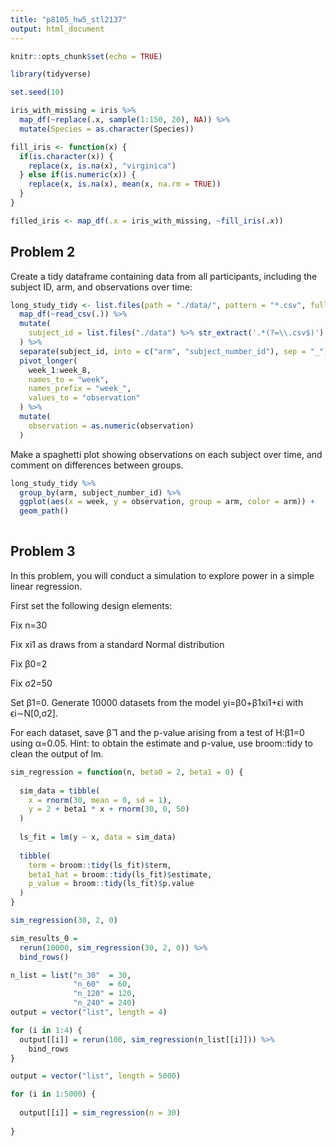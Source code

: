 ```yaml
---
title: "p8105_hw5_stl2137"
output: html_document
---
```


```r
knitr::opts_chunk$set(echo = TRUE)

library(tidyverse)
```

```r
set.seed(10)

iris_with_missing = iris %>% 
  map_df(~replace(.x, sample(1:150, 20), NA)) %>%
  mutate(Species = as.character(Species))
```

```r
fill_iris <- function(x) {
  if(is.character(x)) {
    replace(x, is.na(x), "virginica")
  } else if(is.numeric(x)) {
    replace(x, is.na(x), mean(x, na.rm = TRUE))
  }
}

filled_iris <- map_df(.x = iris_with_missing, ~fill_iris(.x))
```

## Problem 2

Create a tidy dataframe containing data from all participants, including the subject ID, arm, and observations over time:

```r
long_study_tidy <- list.files(path = "./data/", pattern = "*.csv", full.names = TRUE) %>% 
  map_df(~read_csv(.)) %>% 
  mutate(
    subject_id = list.files("./data") %>% str_extract('.*(?=\\.csv$)')
  ) %>% 
  separate(subject_id, into = c("arm", "subject_number_id"), sep = "_") %>% 
  pivot_longer(
    week_1:week_8,
    names_to = "week",
    names_prefix = "week_",
    values_to = "observation"
  ) %>% 
  mutate(
    observation = as.numeric(observation)
  ) 
```

Make a spaghetti plot showing observations on each subject over time, and comment on differences between groups.

```r
long_study_tidy %>% 
  group_by(arm, subject_number_id) %>% 
  ggplot(aes(x = week, y = observation, group = arm, color = arm)) +
  geom_path() 
           
```


## Problem 3

In this problem, you will conduct a simulation to explore power in a simple linear regression.

First set the following design elements:

Fix n=30

Fix xi1 as draws from a standard Normal distribution

Fix β0=2

Fix σ2=50

Set β1=0. Generate 10000 datasets from the model yi=β0+β1xi1+ϵi with ϵi∼N[0,σ2]. 

For each dataset, save β̂ 1 and the p-value arising from a test of H:β1=0 using α=0.05. Hint: to obtain the estimate and p-value, use broom::tidy to clean the output of lm.

```r

sim_regression = function(n, beta0 = 2, beta1 = 0) {
  
  sim_data = tibble(
    x = rnorm(30, mean = 0, sd = 1),
    y = 2 + beta1 * x + rnorm(30, 0, 50)
  )
  
  ls_fit = lm(y ~ x, data = sim_data)
  
  tibble(
    term = broom::tidy(ls_fit)$term,
    beta1_hat = broom::tidy(ls_fit)$estimate,
    p_value = broom::tidy(ls_fit)$p.value
  )
}

sim_regression(30, 2, 0)

sim_results_0 = 
  rerun(10000, sim_regression(30, 2, 0)) %>% 
  bind_rows()
```

```r
n_list = list("n_30"  = 30, 
              "n_60"  = 60, 
              "n_120" = 120, 
              "n_240" = 240)
output = vector("list", length = 4)

for (i in 1:4) {
  output[[i]] = rerun(100, sim_regression(n_list[[i]])) %>% 
    bind_rows
}

output = vector("list", length = 5000)

for (i in 1:5000) {
  
  output[[i]] = sim_regression(n = 30)
  
}


```



